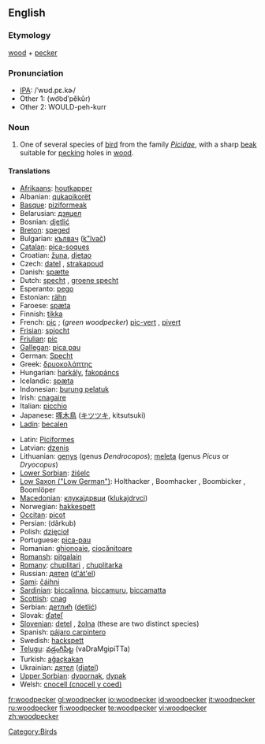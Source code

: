 ==English==

===Etymology===
[[wood]] + [[pecker]]

===Pronunciation===
* [[IPA]]: /ˈwʊd.pɛ.kɚ/
* Other 1: (wo͝odʹpĕkûr)
* Other 2: WOULD-peh-kurr

===Noun===
{{wikipedia}}
{{en-noun}}

# One of several species of [[bird]] from the family ''[[Picidae]]'', with a sharp [[beak]] suitable for [[peck]]ing holes in [[wood]].

====Translations====
{{top}}
* [[Afrikaans]]: [[houtkapper]]
* Albanian: [[qukapikorët]]
* [[Basque]]: [[piziformeak]]
* Belarusian: [[дзяцел]]
* Bosnian: [[djetlić]] {{m}}
* [[Breton]]: [[speged]]
* Bulgarian: [[кълвач]] ([[k"lvač]])
* [[Catalan]]: [[pica-soques]] {{m}}
* Croatian: [[žuna]], [[djetao]]
* Czech: [[datel]] {{m}}, [[strakapoud]] {{m}}
* Danish: [[spætte]]
* Dutch: [[specht]] {{m}}, [[groene specht]] {{m}}
* Esperanto: [[pego]]
* Estonian: [[rähn]]
* Faroese: [[spæta]]
* Finnish: [[tikka]]
* French: [[pic]] {{m}}; (''green woodpecker'') [[pic-vert]] {{m}}, [[pivert]] {{m}}
* [[Frisian]]: [[spjocht]]
* [[Friulian]]: [[pic]]
* [[Gallegan]]: [[pica pau]]
* German: [[Specht]] {{m}}
* Greek: [[δρυοκολάπτης]] {{m}}
* Hungarian: [[harkály]], [[fakopáncs]]
* Icelandic: [[spæta]]
* Indonesian: [[burung pelatuk]]
* Irish: [[cnagaire]]
* Italian: [[picchio]] {{m}}
* Japanese: [[啄木鳥]] ([[キツツキ]], kitsutsuki)
* [[Ladin]]: [[becalen]]
{{mid}}
* Latin: [[Piciformes]]
* Latvian: [[dzenis]]
* Lithuanian: [[genys]] {{m}} (genus ''Dendrocopos''); [[meleta]] {{f}} (genus ''Picus'' or ''Dryocopus'')
* [[Lower Sorbian]]: [[źiśelc]]
* [[Low Saxon ("Low German")]]: Holthacker {{m}}, Boomhacker {{m}}, Boombicker {{m}}, Boomlöper {{m}}
* [[Macedonian]]: [[клукаjдрвци]] ([[klukajdrvci]])
* Norwegian: [[hakkespett]] {{m}}
* [[Occitan]]: [[picot]]
* Persian: {{fa-Arab|[[دارکوب]]}} (dârkub)
* Polish: [[dzięcioł]]
* Portuguese: [[pica-pau]] {{m}}
* Romanian: [[ghionoaie]], [[ciocănitoare]]
* [[Romansh]]: [[pitgalain]]
* [[Romany]]: [[chuplitari]] {{m}}, [[chuplitarka]] {{f}}
* Russian: [[дятел]] ([[d'át'el]]) {{m}}
* [[Sami]]: [[čáihni]]
* [[Sardinian]]: [[biccalinna]], [[biccamuru]], [[biccamatta]]
* [[Scottish]]: [[cnag]]
* Serbian: [[детлић]] ([[detlić]])
* Slovak: [[ďateľ]] {{m}}
* [[Slovenian]]: [[detel]] {{m}}, [[žolna]] {{f}} (these are two distinct species)
* Spanish: [[pájaro carpintero]] {{m}}
* Swedish: [[hackspett]]
* [[Telugu]]: [[వడ్రంగిపిట్ట]] (vaDraMgipiTTa)
* Turkish: [[ağaçkakan]]
* Ukrainian: [[дятел]] ([[djatel]])
* [[Upper Sorbian]]: [[dypornak]], [[dypak]]
* Welsh: [[cnocell (cnocell y coed)]]
{{bottom}}

[[Category:Birds]]

[[fr:woodpecker]]
[[gl:woodpecker]]
[[io:woodpecker]]
[[id:woodpecker]]
[[it:woodpecker]]
[[ru:woodpecker]]
[[fi:woodpecker]]
[[te:woodpecker]]
[[vi:woodpecker]]
[[zh:woodpecker]]
